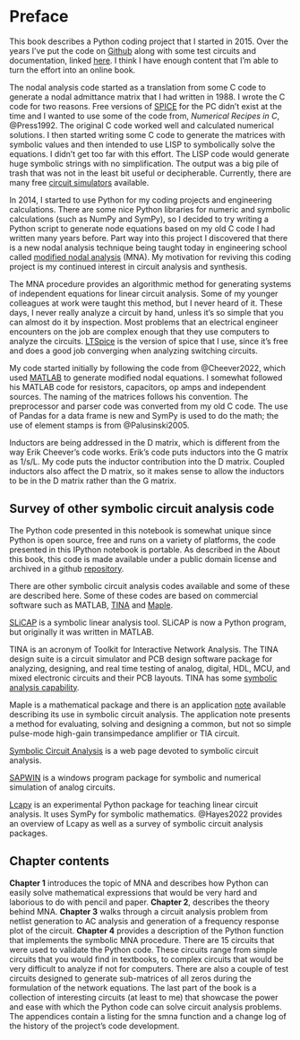 # Preface {#sec-Preface .unnumbered}

This book describes a Python coding project that I started in 2015. Over the years I've put the code on [Github](https://en.wikipedia.org/wiki/GitHub) along with some test circuits and documentation, linked [here](https://github.com/Tiburonboy/Symbolic-modified-nodal-analysis). I think I have enough content that I'm able to turn the effort into an online book.

The nodal analysis code started as a translation from some C code to generate a nodal admittance matrix that I had written in 1988. I wrote the C code for two reasons. Free versions of [SPICE](https://en.wikipedia.org/wiki/SPICE) for the PC didn't exist at the time and I wanted to use some of the code from, *Numerical Recipes in C*, @Press1992. The original C code worked well and calculated numerical solutions. I then started writing some C code to generate the matrices with symbolic values and then intended to use LISP to symbolically solve the equations. I didn’t get too far with this effort. The LISP code would generate huge symbolic strings with no simplification. The output was a big pile of trash that was not in the least bit useful or decipherable. Currently, there are many free [circuit simulators](https://en.wikipedia.org/wiki/List_of_free_electronics_circuit_simulators) available.

In 2014, I started to use Python for my coding projects and engineering calculations. There are some nice Python libraries for numeric and symbolic calculations (such as NumPy and SymPy), so I decided to try writing a Python script to generate node equations based on my old C code I had written many years before. Part way into this project I discovered that there is a new nodal analysis technique being taught today in engineering school called [modified nodal analysis](https://en.wikipedia.org/wiki/Modified_nodal_analysis) (MNA). My motivation for reviving this coding project is my continued interest in circuit analysis and synthesis.

The MNA procedure provides an algorithmic method for generating systems of independent equations for linear circuit analysis. Some of my younger colleagues at work were taught this method, but I never heard of it. These days, I never really analyze a circuit by hand, unless it’s so simple that you can almost do it by inspection. Most problems that an electrical engineer encounters on the job are complex enough that they use computers to analyze the circuits. [LTSpice](https://www.analog.com/en/design-center/design-tools-and-calculators/ltspice-simulator.html) is the version of spice that I use, since it’s free and does a good job converging when analyzing switching circuits.

My code started initially by following the code from @Cheever2022, which used [MATLAB](https://www.mathworks.com/products/matlab.html) to generate modified nodal equations. I somewhat followed his MATLAB code for resistors, capacitors, op amps and independent sources. The naming of the matrices follows his convention. The preprocessor and parser code was converted from my old C code. The use of Pandas for a data frame is new and SymPy is used to do the math; the use of element stamps is from @Palusinski2005.

Inductors are being addressed in the D matrix, which is different from the way Erik Cheever's code works. Erik's code puts inductors into the G matrix as 1/s/L. My code puts the inductor contribution into the D matrix. Coupled inductors also affect the D matrix, so it makes sense to allow the inductors to be in the D matrix rather than the G matrix.

## Survey of other symbolic circuit analysis code
The Python code presented in this notebook is somewhat unique since Python is open source, free and runs on a variety of platforms, the code presented in this IPython notebook is portable. As described in the About this book, this code is made available under a public domain license and archived in a github [repository](https://github.com/Tiburonboy/Symbolic-modified-nodal-analysis).

There are other symbolic circuit analysis codes available and some of these are described here. Some of these codes are based on commercial software such as MATLAB, [TINA](https://www.tina.com/) and [Maple](https://www.maplesoft.com/).

[SLiCAP](https://analog-electronics.tudelft.nl/SLiCAP.html) is a symbolic linear analysis tool. SLiCAP is now a Python program, but originally it was written in MATLAB.

TINA is an acronym of Toolkit for Interactive Network Analysis. The TINA design suite is a circuit simulator and PCB design software package for analyzing, designing, and real time testing of analog, digital, HDL, MCU, and mixed electronic circuits and their PCB layouts. TINA has some [symbolic analysis capability](https://www.tina.com/symbolic-analysis).

Maple is a mathematical package and there is an application [note](https://www.maplesoft.com/applications/view.aspx?SID=1427) available describing its use in symbolic circuit analysis. The application note presents a method for evaluating, solving and designing a common, but not so simple pulse-mode high-gain transimpedance amplifier or TIA circuit.

[Symbolic Circuit Analysis](https://rodanski.net/ben/work/symbolic/index.htm) is a web page devoted to symbolic circuit analysis.

[SAPWIN](http://www.ewh.ieee.org/soc/es/May2001/12/Begin.htm) is a windows program package for symbolic and numerical simulation of analog circuits.

[Lcapy](https://github.com/mph-/lcapy) is an experimental Python package for teaching linear circuit analysis. It uses SymPy for symbolic mathematics. @Hayes2022 provides an overview of Lcapy as well as a survey of symbolic circuit analysis packages.

## Chapter contents
**Chapter 1** introduces the topic of MNA and describes how Python can easily solve mathematical expressions that would be very hard and laborious to do with pencil and paper. 
**Chapter 2**, describes the theory behind MNA. **Chapter 3** walks through a circuit analysis problem from netlist generation to AC analysis and generation of a frequency response plot of the circuit. **Chapter 4** provides a description of the Python function that implements the symbolic MNA procedure. There are 15 circuits that were used to validate the Python code. These circuits range from simple circuits that you would find in textbooks, to complex circuits that would be very difficult to analyze if not for computers. There are also a couple of test circuits designed to generate sub-matrices of all zeros during the formulation of the network equations. The last part of the book is a collection of interesting circuits (at least to me) that showcase the power and ease with which the Python code can solve circuit analysis problems. The appendices contain a listing for the smna function and a change log of the history of the project's code development.


